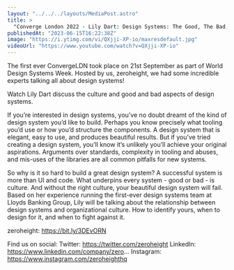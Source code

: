 ```yaml
---
layout: "../../../layouts/MediaPost.astro"
title: >
  "Converge London 2022 - Lily Dart: Design Systems: The Good, The Bad, The Culture"
publishedAt: "2023-06-15T16:22:38Z"
image: "https://i.ytimg.com/vi/QXjji-XP-io/maxresdefault.jpg"
videoUrl: "https://www.youtube.com/watch?v=QXjji-XP-io"
---
```


The first ever ConvergeLDN took place on 21st September as part of World Design Systems Week. Hosted by us, zeroheight, we had some incredible experts talking all about design systems!

Watch Lily Dart discuss the culture and good and bad aspects of design systems.

If you’re interested in design systems, you’ve no doubt dreamt of the kind of design system you’d like to build. Perhaps you know precisely what tooling you’d use or how you’d structure the components. A design system that is elegant, easy to use, and produces beautiful results. But if you’ve tried creating a design system, you’ll know it’s unlikely you’ll achieve your original aspirations. Arguments over standards, complexity in tooling and abuses, and mis-uses of the libraries are all common pitfalls for new systems.

So why is it so hard to build a great design system? A successful system is more than UI and code. What underpins every system - good or bad - is culture. And without the right culture, your beautiful design system will fail. Based on her experience running the first-ever design systems team at Lloyds Banking Group, Lily will be talking about the relationship between design systems and organizational culture. How to identify yours, when to design for it, and when to fight against it.

zeroheight: https://bit.ly/3DEvORN

Find us on social:
Twitter: https://twitter.com/zeroheight
LinkedIn: https://www.linkedin.com/company/zero...
Instagram: https://www.instagram.com/zeroheighthq

